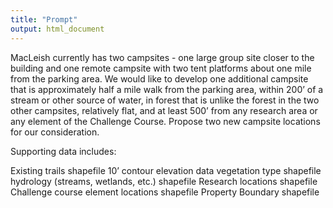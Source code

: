 ```yaml
---
title: "Prompt"
output: html_document
---
```


MacLeish currently has two campsites - one large group site closer to the building and one remote campsite with two tent platforms about one mile from the parking area. We would like to develop one additional campsite that is approximately half a mile walk from the parking area, within 200’ of a stream or other source of water, in forest that is unlike the forest in the two other campsites, relatively flat, and at least 500’ from any research area or any element of the Challenge Course. Propose two new campsite locations for our consideration.

Supporting data includes:

Existing trails shapefile
10’ contour elevation data
vegetation type shapefile
hydrology (streams, wetlands, etc.) shapefile
Research locations shapefile
Challenge course element locations shapefile
Property Boundary shapefile